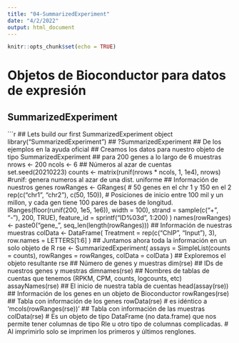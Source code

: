 ```yaml
---
title: "04-SummarizedExperiment"
date: "4/2/2022"
output: html_document
---
```


```r
knitr::opts_chunk$set(echo = TRUE)
```
# Objetos de Bioconductor para datos de expresión

## SummarizedExperiment

```r
## Lets build our first SummarizedExperiment object
library("SummarizedExperiment")
## ?SummarizedExperiment
## De los ejemplos en la ayuda oficial
## Creamos los datos para nuestro objeto de tipo SummarizedExperiment
## para 200 genes a lo largo de 6 muestras
nrows <- 200
ncols <- 6
## Números al azar de cuentas
set.seed(20210223)
counts <- matrix(runif(nrows * ncols, 1, 1e4), nrows) #runif: genera numeros al azar de una dist. uniforme
## Información de nuestros genes
rowRanges <- GRanges(
  # 50 genes en el chr 1 y 150 en el 2
    rep(c("chr1", "chr2"), c(50, 150)),
  # Posiciones de inicio entre 100 mil y un millon, y cada gen tiene 100 pares de bases de longitud.
    IRanges(floor(runif(200, 1e5, 1e6)), width = 100),
    strand = sample(c("+", "-"), 200, TRUE),
    feature_id = sprintf("ID%03d", 1:200)
)
names(rowRanges) <- paste0("gene_", seq_len(length(rowRanges)))
## Información de nuestras muestras
colData <- DataFrame(
    Treatment = rep(c("ChIP", "Input"), 3),
    row.names = LETTERS[1:6]
)
## Juntamos ahora toda la información en un solo objeto de R
rse <- SummarizedExperiment(
    assays = SimpleList(counts = counts), 
    rowRanges = rowRanges,
    colData = colData
)
## Exploremos el objeto resultante
rse
## Número de genes y muestras
dim(rse)
## IDs de nuestros genes y muestras
dimnames(rse)
## Nombres de tablas de cuentas que tenemos (RPKM, CPM, counts, logcounts, etc)
assayNames(rse)
## El inicio de nuestra tabla de cuentas
head(assay(rse))
## Información de los genes en un objeto de Bioconductor
rowRanges(rse)
## Tabla con información de los genes
rowData(rse) # es idéntico a 'mcols(rowRanges(rse))'
## Tabla con información de las muestras
colData(rse) # Es un objeto de tipo DataFrame (no data.frame) que nos permite tener columnas de tipo Rle u otro tipo de columnas complicadas. 
             # Al imprimirlo solo se imprimen los primeros y últimos renglones. 
